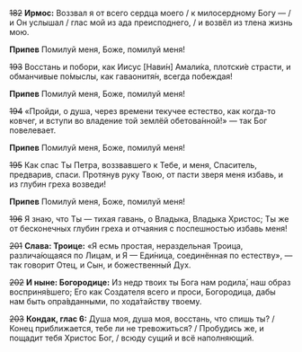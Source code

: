 ~~182~~ **Ирмос:** Воззвал я от всего сердца моего / к милосердному Богу — / и Он услышал / глас мой из ада преисподнего, / и возвёл из тлена жизнь мою.

**Припев** Помилуй меня, Боже, помилуй меня!

~~193~~ Восстань и побори, как Иисус <R>[</R>Нави́н<R>]</R> Амали́ка, плотски́е страсти, и обманчивые по́мыслы, как гаваонитя́н, всегда побеждая!

**Припев** Помилуй меня, Боже, помилуй меня!

~~194~~ «Пройди, о душа, через времени текучее естество, как когда-то ковчег, и вступи во владение той землёй обетова́нной!» — так Бог повелевает.

**Припев** Помилуй меня, Боже, помилуй меня!

~~195~~ Как спас Ты Петра, воззвавшего к Тебе, и меня, Спаситель, предварив, спаси. Протянув руку Твою, от пасти зверя меня избавь, и из глубин греха возведи!

**Припев** Помилуй меня, Боже, помилуй меня!

~~196~~ Я знаю, что Ты — тихая гавань, о Владыка, Владыка Христос; Ты же от бесконечных глубин греха и отчаяния с поспешностью избавь меня!

~~201~~ **Слава: Троице:** «Я есмь простая, нераздельная Троица, различа́ющаяся по Лицам, и Я — Еди́ница, соединённая по естеству», — так говорит Отец, и Сын, и божественный Дух.

~~202~~ **И ныне: Богородице:** Из недр твоих ты Бога нам родила́, наш образ восприня́вшего; Его как Создателя всего и проси, Богородица, дабы нам быть опра́вданными, по хода́тайству твоему.

~~203~~ **Кондак, глас 6:** Душа моя, душа моя, восстань, что спишь ты? / Конец приближается, тебе ли не тревожиться? / Пробудись же, и пощадит тебя Христос Бог, / всюду сущий и всё наполняющий.
